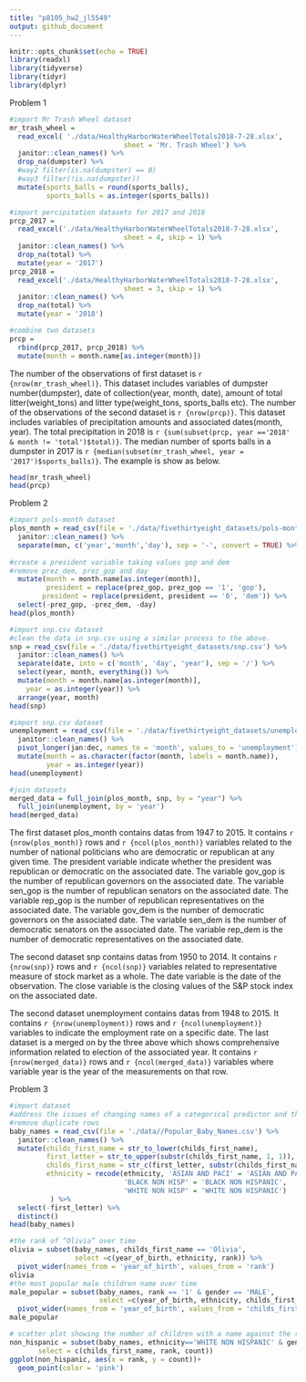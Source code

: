 ```yaml
---
title: "p8105_hw2_jl5549"
output: github_document
---
```


```r
knitr::opts_chunk$set(echo = TRUE)
library(readxl)
library(tidyverse)
library(tidyr)
library(dplyr)
```

Problem 1
```r
#import Mr Trash Wheel dataset
mr_trash_wheel = 
  read_excel( './data/HealthyHarborWaterWheelTotals2018-7-28.xlsx', 
                            sheet = 'Mr. Trash Wheel') %>% 
  janitor::clean_names() %>% 
  drop_na(dumpster) %>% 
  #way2 filter(is.na(dumpster) == 0)
  #way3 filter(!is.na(dumpster)) 
  mutate(sports_balls = round(sports_balls), 
         sports_balls = as.integer(sports_balls))
```

```r
#import percipitation datasets for 2017 and 2018
prcp_2017 = 
  read_excel('./data/HealthyHarborWaterWheelTotals2018-7-28.xlsx', 
                            sheet = 4, skip = 1) %>% 
  janitor::clean_names() %>% 
  drop_na(total) %>% 
  mutate(year = '2017')
prcp_2018 = 
  read_excel('./data/HealthyHarborWaterWheelTotals2018-7-28.xlsx', 
                            sheet = 3, skip = 1) %>% 
  janitor::clean_names() %>% 
  drop_na(total) %>% 
  mutate(year = '2018')

#combine two datasets
prcp = 
  rbind(prcp_2017, prcp_2018) %>% 
  mutate(month = month.name[as.integer(month)])

```

The number of the observations of first dataset is `r {nrow(mr_trash_wheel)}`. This dataset includes variables of dumpster number(dumpster), date of collection(year, month, date), amount of total litter(weight_tons) and litter type(weight_tons, sports_balls etc). 
The number of the observations of the second dataset is `r {nrow(prcp)}`. This dataset includes variables of precipitation amounts and associated dates(month, year). 
The total precipitation in 2018 is `r {sum(subset(prcp, year =='2018' & month != 'total')$total)}`. The median number of sports balls in a dumpster in 2017 is `r {median(subset(mr_trash_wheel, year = '2017')$sports_balls)}`.
The example is show as below.

```r
head(mr_trash_wheel)
head(prcp)
```


Problem 2

```r
#import pols-month dataset
plos_month = read_csv(file = './data/fivethirtyeight_datasets/pols-month.csv') %>% 
  janitor::clean_names() %>% 
  separate(mon, c('year','month','day'), sep = '-', convert = TRUE) %>% 
  
#create a president variable taking values gop and dem
#remove prez_dem, prez_gop and day
  mutate(month = month.name[as.integer(month)],
         president = replace(prez_gop, prez_gop == '1', 'gop'),
        president = replace(president, president == '0', 'dem')) %>% 
  select(-prez_gop, -prez_dem, -day) 
head(plos_month)
```

```r
#import snp.csv dataset
#clean the data in snp.csv using a similar process to the above.
snp = read_csv(file = './data/fivethirtyeight_datasets/snp.csv') %>% 
  janitor::clean_names() %>% 
  separate(date, into = c('month', 'day', 'year'), sep = '/') %>% 
  select(year, month, everything()) %>% 
  mutate(month = month.name[as.integer(month)],
    year = as.integer(year)) %>% 
  arrange(year, month)
head(snp)
```

```r
#import snp.csv dataset
unemployment = read_csv(file = './data/fivethirtyeight_datasets/unemployment.csv') %>% 
  janitor::clean_names() %>% 
  pivot_longer(jan:dec, names_to = 'month', values_to = 'unemployment') %>% 
  mutate(month = as.character(factor(month, labels = month.name)),
         year = as.integer(year))
head(unemployment)
```

```r
#join datasets
merged_data = full_join(plos_month, snp, by = "year") %>% 
  full_join(unemployment, by = 'year')
head(merged_data)
```
 
The first dataset plos_month contains datas from 1947 to 2015. It contains `r {nrow(plos_month)}`  rows and `r {ncol(plos_month)}` variables related to the number of national politicians who are democratic or republican at any given time. The president variable indicate whether the president was republican or democratic on the associated date. The variable gov_gop is the number of republican governors on the associated date. The variable sen_gop is the number of republican senators on the associated date. The variable rep_gop is the number of republican representatives on the associated date. The variable gov_dem is the number of democratic governors on the associated date. The variable sen_dem is the number of democratic senators on the associated date. The variable rep_dem is the number of democratic representatives on the associated date.

The second dataset snp contains datas from 1950 to 2014. It contains `r {nrow(snp)}` rows and `r {ncol(snp)}` variables related to representative measure of stock market as a whole. The date variable is the date of the observation. The close variable is the closing values of the S&P stock index on the associated date. 

The second dataset unemployment contains datas from 1948 to 2015. It contains `r {nrow(unemployment)}` rows and `r {ncol(unemployment)}` variables to indicate the employment rate on a specific date. 
The last dataset is a merged on by the three above which shows comprehensive information related to election of the associated year. It contains `r {nrow(merged_data)}` rows and `r {ncol(merged_data)}` variables where variable year is the year of the measurements on that row.

Problem 3
```r
#import dataset
#address the issues of changing names of a categorical predictor and the case structure of string variables
#remove duplicate rows
baby_names = read_csv(file = './data//Popular_Baby_Names.csv') %>% 
  janitor::clean_names() %>% 
  mutate(childs_first_name = str_to_lower(childs_first_name),
         first_letter = str_to_upper(substr(childs_first_name, 1, 1)),
         childs_first_name = str_c(first_letter, substr(childs_first_name,2,nchar(childs_first_name))),
         ethnicity = recode(ethnicity, 'ASIAN AND PACI' = 'ASIAN AND PACIFIC ISLANDER', 
                            'BLACK NON HISP' = 'BLACK NON HISPANIC', 
                            'WHITE NON HISP' = 'WHITE NON HISPANIC')
          ) %>%
  select(-first_letter) %>% 
  distinct()
head(baby_names)
```

```r
#the rank of “Olivia” over time
olivia = subset(baby_names, childs_first_name == 'Olivia', 
                select =c(year_of_birth, ethnicity, rank)) %>% 
  pivot_wider(names_from = 'year_of_birth', values_from = 'rank')
olivia
#the most popular male children name over time
male_popular = subset(baby_names, rank == '1' & gender == 'MALE',
                      select =c(year_of_birth, ethnicity, childs_first_name)) %>% 
  pivot_wider(names_from = 'year_of_birth', values_from = 'childs_first_name')
male_popular
```

```r
# scatter plot showing the number of children with a name against the rank in popularity of that name
non_hispanic = subset(baby_names, ethnicity=='WHITE NON HISPANIC' & gender == 'MALE' & year_of_birth == '2016', 
       select = c(childs_first_name, rank, count))
ggplot(non_hispanic, aes(x = rank, y = count))+
  geom_point(color = 'pink')

```

